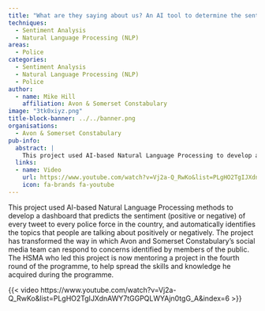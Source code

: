 ```yaml
---
title: "What are they saying about us? An AI tool to determine the sentiment of tweets to police forces across the country, and what people are talking about"
techniques:
  - Sentiment Analysis
  - Natural Language Processing (NLP)
areas:
  - Police
categories:
  - Sentiment Analysis
  - Natural Language Processing (NLP)
  - Police
author:
  - name: Mike Hill
    affiliation: Avon & Somerset Constabulary
image: "3tk0xiyz.png"
title-block-banner: ../../banner.png
organisations:
  - Avon & Somerset Constabulary
pub-info:
  abstract: |
    This project used AI-based Natural Language Processing to develop a dashboard predicting tweet sentiment and identifying discussion topics for police forces. It transformed Avon and Somerset Constabulary's social media can respond to public concerns.
  links:
  - name: Video
    url: https://www.youtube.com/watch?v=Vj2a-Q_RwKo&list=PLgHO2TgIJXdnAWY7tGGPQLWYAjn0tgG_A&index=6
    icon: fa-brands fa-youtube
---
```


This project used AI-based Natural Language Processing methods to develop a dashboard that predicts the sentiment (positive or negative) of every tweet to every police force in the country, and automatically identifies the topics that people are talking about positively or negatively. The project has transformed the way in which Avon and Somerset Constabulary’s social media team can respond to concerns identified by members of the public. The HSMA who led this project is now mentoring a project in the fourth round of the programme, to help spread the skills and knowledge he acquired during the programme.

{{< video https://www.youtube.com/watch?v=Vj2a-Q_RwKo&list=PLgHO2TgIJXdnAWY7tGGPQLWYAjn0tgG_A&index=6 >}}
